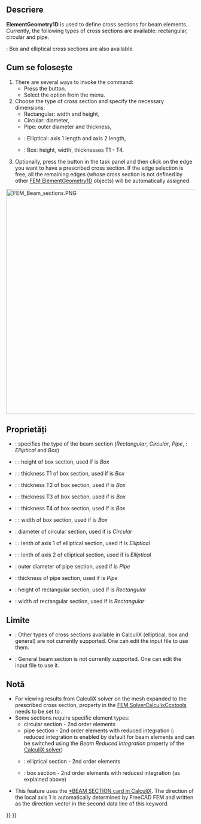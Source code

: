 <languages/>

{{Docnav
|[[FEM_MaterialEditor|Material editor]]
|[[FEM_ElementRotation1D|Beam rotation]]
|[[FEM_Workbench|FEM]]
|IconL=FEM_MaterialEditor.svg
|IconR=FEM_ElementRotation1D.svg
|IconC=Workbench_FEM.svg
}}

<div class="mw-translate-fuzzy">
{{GuiCommand|Name=FEM ElementGeometry1D|MenuLocation=Model → Beam cross section||Workbenches=[[FEM_Workbench|FEM]]|Shortcut=C,B|SeeAlso=[[FEM_tutorial|FEM tutorial]]}}
</div>

<span id="Description"></span>
==Descriere==

'''ElementGeometry1D''' is used to define cross sections for beam elements. Currently, the following types of cross sections are available: rectangular, circular and pipe.

{{VersionPlus|1.1}}: Box and elliptical cross sections are also available.

<span id="Usage"></span>
<div class="mw-translate-fuzzy">
== Cum se folosește ==
</div>

# There are several ways to invoke the command:
#* Press the {{Button|[[Image:FEM_ElementGeometry1D.svg|16px]] [[FEM_ElementGeometry1D|Beam cross section]]}} button.
#* Select the {{MenuCommand|Model → Element Geometry → [[Image:FEM_ElementGeometry1D.svg|16px]] Beam cross section}} option from the menu.
# Choose the type of cross section and specify the necessary dimensions:
#* Rectangular: width and height,
#* Circular: diameter,
#* Pipe: outer diameter and thickness,
#* {{VersionPlus|1.1}}: Elliptical: axis 1 length and axis 2 length,
#* {{VersionPlus|1.1}}: Box: height, width, thicknesses T1 - T4.
# Optionally, press the {{Button|Add}} button in the task panel and then click on the edge you want to have a prescribed cross section. If the edge selection is free, all the remaining edges (whose cross section is not defined by other [[FEM_ElementGeometry1D|FEM ElementGeometry1D]] objects) will be automatically assigned.

[[Image:FEM_Beam_sections.PNG|600px]]
{{Caption|Beam section types, local axes used by CalculiX and dimensions specified in FreeCAD FEM}}

<span id="Properties"></span>
==Proprietăți==

* {{PropertyData|Section Type}}: specifies the type of the beam section (''Rectangular'', ''Circular'', ''Pipe'', {{VersionPlus|1.1}}: ''Elliptical'' and ''Box'')
* {{VersionPlus|1.1}}: {{PropertyData|Box Height}}: height of box section, used if {{PropertyData|Section Type}} is ''Box''
* {{VersionPlus|1.1}}: {{PropertyData|Box T1}}: thickness T1 of box section, used if {{PropertyData|Section Type}} is ''Box''
* {{VersionPlus|1.1}}: {{PropertyData|Box T2}}: thickness T2 of box section, used if {{PropertyData|Section Type}} is ''Box''
* {{VersionPlus|1.1}}: {{PropertyData|Box T3}}: thickness T3 of box section, used if {{PropertyData|Section Type}} is ''Box''
* {{VersionPlus|1.1}}: {{PropertyData|Box T4}}: thickness T4 of box section, used if {{PropertyData|Section Type}} is ''Box''
* {{VersionPlus|1.1}}: {{PropertyData|Box Width}}: width of box section, used if {{PropertyData|Section Type}} is ''Box''
* {{PropertyData|Circ Diameter}}: diameter of circular section, used if {{PropertyData|Section Type}} is ''Circular''
* {{VersionPlus|1.1}}: {{PropertyData|Axis 1 Length}}: lenth of axis 1 of elliptical section, used if {{PropertyData|Section Type}} is ''Elliptical''
* {{VersionPlus|1.1}}: {{PropertyData|Axis 2 Length}}: lenth of axis 2 of elliptical section, used if {{PropertyData|Section Type}} is ''Elliptical''
* {{PropertyData|Pipe Diameter}}: outer diameter of pipe section, used if {{PropertyData|Section Type}} is ''Pipe''
* {{PropertyData|Pipe Thickness}}: thickness of pipe section, used if {{PropertyData|Section Type}} is ''Pipe''
* {{PropertyData|Rect Height}}: height of rectangular section, used if {{PropertyData|Section Type}} is ''Rectangular''
* {{PropertyData|Rect Width}}: width of rectangular section, used if {{PropertyData|Section Type}} is ''Rectangular''

<span id="Limitations"></span>
==Limite==

* {{VersionMinus|1.0}}: Other types of cross sections available in CalculiX (elliptical, box and general) are not currently supported. One can edit the input file to use them.
* {{VersionPlus|1.1}}: General beam section is not currently supported. One can edit the input file to use it.

<span id="Notes"></span>
==Notă==

* For viewing results from CalculiX solver on the mesh expanded to the prescribed cross section, property {{incode|Beam Shell Result Output 3D}} in the [[FEM_SolverCalculixCcxtools|FEM SolverCalculixCcxtools]] needs to be set to {{incode|True}}.
* Some sections require specific element types:
** circular section - 2nd order elements
** pipe section - 2nd order elements with reduced integration ({{Version|1.0}}: reduced integration is enabled by default for beam elements and can be switched using the ''Beam Reduced Integration'' property of the [[FEM_SolverCalculixCcxtools|CalculiX solver]])
** {{VersionPlus|1.1}}: elliptical section - 2nd order elements
** {{VersionPlus|1.1}}: box section - 2nd order elements with reduced integration (as explained above)
* This feature uses the [https://web.mit.edu/calculix_v2.7/CalculiX/ccx_2.7/doc/ccx/node162.html *BEAM SECTION card in CalculiX]. The direction of the local axis 1 is automatically determined by FreeCAD FEM and written as the direction vector in the second data line of this keyword. 


{{Docnav
|[[FEM_MaterialEditor|Material editor]]
|[[FEM_ElementRotation1D|Beam rotation]]
|[[FEM_Workbench|FEM]]
|IconL=FEM_MaterialEditor.svg
|IconR=FEM_ElementRotation1D.svg
|IconC=Workbench_FEM.svg
}}

{{FEM Tools navi{{#translation:}}}}
{{Userdocnavi{{#translation:}}}}